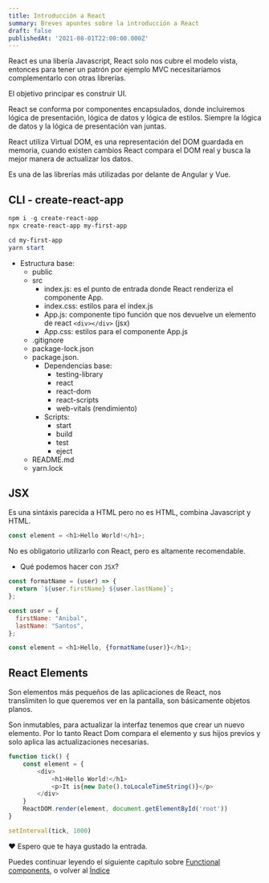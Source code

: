 ```yaml
---
title: Introducción a React
summary: Breves apuntes sobre la introducción a React
draft: false
publishedAt: '2021-08-01T22:00:00.000Z'
---
```


React es una libería Javascript, React solo nos cubre el modelo vista, entonces para tener un patrón por ejemplo MVC necesitaríamos complementarlo con otras librerías.

El objetivo principar es construir UI.

React se conforma por componentes encapsulados, donde incluiremos lógica de presentación, lógica de datos y lógica de estilos. Siempre la lógica de datos y la lógica de presentación van juntas.

React utiliza Virtual DOM, es una representación del DOM guardada en memoria, cuando existen cambios React compara el DOM real y busca la mejor manera de actualizar los datos.

Es una de las librerías más utilizadas por delante de Angular y Vue.

## CLI - create-react-app

```powershell
npm i -g create-react-app
npx create-react-app my-first-app
```

```powershell
cd my-first-app
yarn start
```

* Estructura base:
  * public
  * src
    * index.js: es el punto de entrada donde React renderiza el componente App.
    * index.css: estilos para el index.js
    * App.js: componente tipo función que nos devuelve un elemento de react `<div></div>` (jsx)
    * App.css: estilos para el componente App.js
  * .gitignore
  * package-lock.json
  * package.json.
    * Dependencias base:
      * testing-library
      * react
      * react-dom
      * react-scripts
      * web-vitals (rendimiento)
    * Scripts:
      * start
      * build
      * test
      * eject
  * README.md
  * yarn.lock

## JSX

Es una sintáxis parecida a HTML pero no es HTML, combina Javascript y HTML.

```javascript
const element = <h1>Hello World!</h1>;
```

No es obligatorio utilizarlo con React, pero es altamente recomendable.

* Qué podemos hacer con `JSX`?

```javascript
const formatName = (user) => {
  return `${user.firstName} ${user.lastName}`;
};

const user = {
  firstName: "Anibal",
  lastName: "Santos",
};

const element = <h1>Hello, {formatName(user)}</h1>;
```

## React Elements

Son elementos más pequeños de las aplicaciones de React, nos translimiten lo que queremos ver en la pantalla, son básicamente objetos planos.

Son inmutables, para actualizar la interfaz tenemos que crear un nuevo elemento. Por lo tanto React Dom compara el elemento y sus hijos previos y solo aplica las actualizaciones necesarias.

```javascript
function tick() {
    const element = {
        <div>
            <h1>Hello World!</h1>
            <p>It is{new Date().toLocaleTimeString()}</p>
        </div>
    }
    ReactDOM.render(element, document.getElementById('root'))
}

setInterval(tick, 1000)
```

❤️ Espero que te haya gustado la entrada.

Puedes continuar leyendo el siguiente capítulo sobre [Functional components](/blog/react/functional-components ""), o volver al [Índice](/blog/react/indice "")
